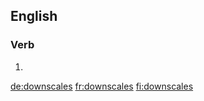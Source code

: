 ==English==

===Verb===
{{head|en}}

# {{en-third-person singular of|downscale}}

[[de:downscales]]
[[fr:downscales]]
[[fi:downscales]]